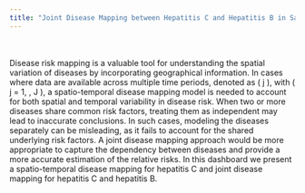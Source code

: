 ```yaml
---
title: "Joint Disease Mapping between Hepatitis C and Hepatitis B in Saudi Arabia"
---
```

<br><br>
Disease risk mapping is a valuable tool for understanding the spatial variation of diseases by incorporating geographical information. In cases where data are available across multiple time periods, denoted as \( j \), with \( j = 1, \dots, J \), a spatio-temporal disease mapping model is needed to account for both spatial and temporal variability in disease risk. When two or more diseases share common risk factors, treating
them as independent may lead to inaccurate conclusions. In such cases, modeling the
diseases separately can be misleading, as it fails to account for the shared underlying risk
factors. A joint disease mapping approach would be more appropriate to capture the dependency
between diseases and provide a more accurate estimation of the relative risks. In this dashboard we present a spatio-temporal disease mapping for hepatitis C and joint disease mapping for hepatitis C and hepatitis B.